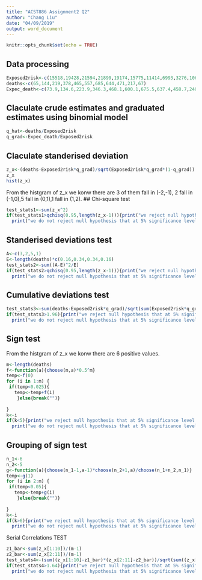 ```yaml
---
title: "ACST886 Assignment2 Q2"
author: "Chang Liu"
date: "04/09/2019"
output: word_document
---
```


```r
knitr::opts_chunk$set(echo = TRUE)
```

## Data processing 

```r
Exposed2risk<-c(15518,19428,21594,21890,19174,15775,11414,6993,3276,1069,201)
deaths<-c(65,144,219,378,465,557,685,644,471,217,67)
Expec_death<-c(73.9,134.6,223.9,346.3,468.1,600.1,675.5,637.4,458.7,240.6,62.4)
```

## Claculate crude estimates and graduated estimates using binomial model 


```r
q_hat<-deaths/Exposed2risk
q_grad<-Expec_death/Exposed2risk
```

## Claculate standerised deviation
```r
z_x<-(deaths-Exposed2risk*q_grad)/sqrt(Exposed2risk*q_grad*(1-q_grad))
z_x
hist(z_x)
```
From the histgram of z_x we konw there are 3 of them fall in (-2,-1), 2 fall in (-1,0),5 fall in (0,1),1 fall in (1,2).
## Chi-square test

```r
test_stats1<-sum(z_x^2)
if(test_stats1>qchisq(0.95,length(z_x-1))){print("we reject null hypothesis that at 5% significance level z_x is approximatly normal,thus the adherence to data is poor")}else{
  print("we do not reject null hypothesis that at 5% significance level z_x is approximatly normal,thus the adherence to data is not poor")}
```

## Standerised deviations test
```r
A<-c(3,2,5,1)
E<-length(deaths)*c(0.16,0.34,0.34,0.16)
test_stats2<-sum((A-E)^2/E)
if(test_stats2>qchisq(0.95,length(z_x-1))){print("we reject null hypothesis that at 5% significance level z_x is approximatly normal,thus the adherence to data is poor")}else{
  print("we do not reject null hypothesis that at 5% significance level z_x is approximatly normal,thus the adherence to data is not poor")}
```
## Cumulative deviations test
```r
test_stats3<-sum(deaths-Exposed2risk*q_grad)/sqrt(sum(Exposed2risk*q_grad*(1-q_grad)))
if(test_stats3>1.96){print("we reject null hypothesis that at 5% significance level z_x is approximatly normal,thus the adherence to data is poor")}else{
  print("we do not reject null hypothesis that at 5% significance level z_x is approximatly normal,thus the adherence to data is not poor")}
```

## Sign test
From the histgram of z_x we konw there are 6 positive values.
```r
m<-length(deaths)
f<-function(a){choose(m,a)*0.5^m}
temp<-f(0)
for (i in 1:m) {
 if(temp<0.025){
   temp<-temp+f(i)
    }else{break("")}
  
}
k<-i
if(k<5){print("we reject null hypothesis that at 5% significance level z_x is approximatly normal,thus the adherence to data is poor")}else{
  print("we do not reject null hypothesis that at 5% significance level z_x is approximatly normal,thus the adherence to data is not poor")}

```

## Grouping of sign test
```r
n_1<-6
n_2<-5
g<-function(a){choose(n_1-1,a-1)*choose(n_2+1,a)/choose(n_1+n_2,n_1)}
temp<-g(1)
for (i in 2:m) {
 if(temp<0.05){
   temp<-temp+g(i)
    }else{break("")}
  
}
k<-i
if(k>6){print("we reject null hypothesis that at 5% significance level z_x is approximatly normal,thus the adherence to data is poor")}else{
  print("we do not reject null hypothesis that at 5% significance level z_x is approximatly normal,thus the adherence to data is not poor")}

```

Serial Correlations TEST
```r
z1_bar<-sum(z_x[1:10])/(m-1)
z2_bar<-sum(z_x[2:11])/(m-1)
test_stats4<-(sum((z_x[1:10]-z1_bar)*(z_x[2:11]-z2_bar))/sqrt(sum((z_x[1:10]-z1_bar)^2)*sum((z_x[2:11]-z2_bar)^2)))*sqrt(m-1)
if(test_stats4>1.64){print("we reject null hypothesis that at 5% significance level z_x is approximatly normal,thus the adherence to data is poor")}else{
  print("we do not reject null hypothesis that at 5% significance level z_x is approximatly normal,thus the adherence to data is not poor")}
```
